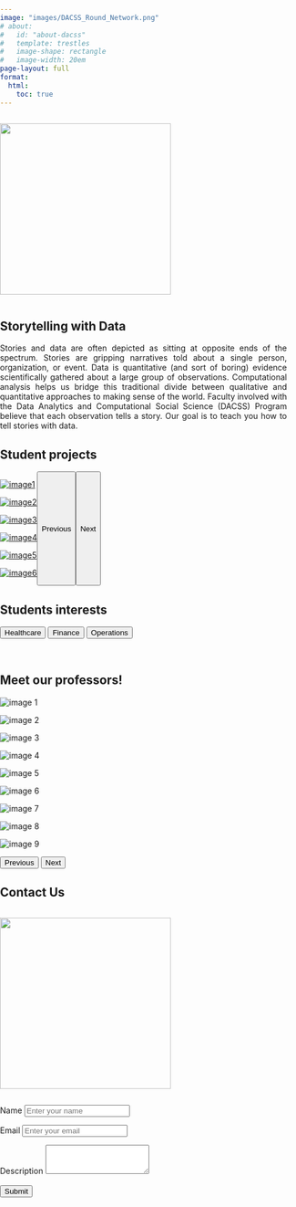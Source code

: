```yaml
---
image: "images/DACSS_Round_Network.png"
# about:
#   id: "about-dacss"
#   template: trestles
#   image-shape: rectangle
#   image-width: 20em
page-layout: full
format:
  html:
    toc: true
---
```


<style>
body {    
text-align: justify;
margin: 0;
padding: 0;
}
.d-flex {
display: flex;
}
</style>

<!-- Center Align main image -->

<div class="d-flex justify-content-center">
<img src="images/DACSS_Round_Network.png" class="rounded" width="300" height="300">
</div>

::: {#about-dacss}

## Storytelling with Data

Stories and data are often depicted as sitting at opposite ends of the spectrum. Stories are gripping narratives told about a single person, organization, or event. Data is quantitative (and sort of boring) evidence scientifically gathered about a large group of observations. Computational analysis helps us bridge this traditional divide between qualitative and quantitative approaches to making sense of the world. Faculty involved with the Data Analytics and Computational Social Science (DACSS) Program believe that each observation tells a story. Our goal is to teach you how to tell stories with data.
:::


## Student projects

<link href="https://cdn.jsdelivr.net/npm/bootstrap@5.0.0-beta3/dist/css/bootstrap.min.css" rel="stylesheet" integrity="sha384-eOJMYsd53ii+scO/bJGFsiCZc+5NDVN2yr8+0RDqr0Ql0h+rP48ckxlpbzKgwra6" crossorigin="anonymous">

<div id="studentProjects" class="carousel slide w-75 d-flex justify-content-center" data-ride="carousel">
<div class="carousel-inner">
<div class="carousel-item active">
<div class="row">
<div class="col-4">
<a href="https://example1.com" target="_blank">
<img src="images/image1.jpg" alt="image1" class="img-fluid">
</a>
</div>
<div class="col-4">
<a href="https://example2.com" target="_blank">
<img src="images/image2.jpg" alt="image2" class="img-fluid">
</a>
</div>
<div class="col-4">
<a href="https://example3.com" target="_blank">
<img src="images/image3.jpg" alt="image3" class="img-fluid">
</a>
</div>
</div>
</div>
<div class="carousel-item">
<div class="row">
<div class="col-4">
<a href="https://example4.com" target="_blank">
<img src="images/image4.jpg" alt="image4" class="img-fluid">
</a>
</div>
<div class="col-4">
<a href="https://example5.com" target="_blank">
<img src="images/image5.jpg" alt="image5" class="img-fluid">
</a>
</div>
<div class="col-4">
<a href="https://example6.com" target="_blank">
<img src="images/image6.jpg" alt="image6" class="img-fluid">
</a>
</div>
</div>
</div>
</div>

<button
class="carousel-control-prev"
type="button"
data-bs-target="#studentProjects"
data-bs-slide="prev">
<span class="carousel-control-prev-icon" aria-hidden="true"></span>
<span class="visually-hidden">Previous</span>
</button>
<button
class="carousel-control-next"
type="button"
data-bs-target="#studentProjects"
data-bs-slide="next"
>
<span class="carousel-control-next-icon" aria-hidden="true"></span>
<span class="visually-hidden">Next</span>
</button>


</div>

<script src="https://cdn.jsdelivr.net/npm/bootstrap@5.0.0-beta3/dist/js/bootstrap.bundle.min.js" integrity="sha384-JEW9xMcG8R+pH31jmWH6WWP0WintQrMb4s7ZOdauHnUtxwoG2vI5DkLtS3qm9Ekf" crossorigin="anonymous"></script>


## Students interests

<button id="healthcare">Healthcare</button>
<button id="finance">Finance</button>
<button id="operations">Operations</button>

<script>
    document.getElementById("healthcare").addEventListener("click", function(){
        window.open("./#category=healthcare", "_blank");
    });
    
    
    document.getElementById("finance").addEventListener("click", function(){
        window.open("./#category=finance", "_blank");
    });
    
    document.getElementById("operations").addEventListener("click", function(){
        window.open("./#category=operations", "_blank");
    });
</script>
<br>

## Meet our professors!

<!-- carousel for the professors -->

<link href="https://cdn.jsdelivr.net/npm/bootstrap@5.0.0-beta3/dist/css/bootstrap.min.css" rel="stylesheet" integrity="sha384-eOJMYsd53ii+scO/bJGFsiCZc+5NDVN2yr8+0RDqr0Ql0h+rP48ckxlpbzKgwra6" crossorigin="anonymous">

<div id="carouselExample" class="carousel slide w-75" data-ride="carousel">
<div class="carousel-inner">
<div class="carousel-item active">
<div class="row">
<div class="col-4">
<img class="img-fluid" src="images/image1.jpg" alt="image 1" />
</div>
<div class="col-4">
<img class="img-fluid" src="images/image2.jpg" alt="image 2" />
</div>
<div class="col-4">
<img class="img-fluid" src="images/image3.jpg" alt="image 3" />
</div>
</div>
</div>
<div class="carousel-item">
<div class="row">
<div class="col-4">
<img class="img-fluid" src="images/image4.jpg" alt="image 4" />
</div>
<div class="col-4">
<img class="img-fluid" src="images/image5.jpg" alt="image 5" />
</div>
<div class="col-4">
<img class="img-fluid" src="images/image6.jpg" alt="image 6" />
</div>
</div>
</div>
<div class="carousel-item">
<div class="row">
<div class="col-4">
<img class="img-fluid" src="images/image7.jpg" alt="image 7" />
</div>
<div class="col-4">
<img class="img-fluid" src="images/image8.jpg" alt="image 8" />
</div>
<div class="col-4">
<img class="img-fluid" src="images/image9.jpg" alt="image 9" />
</div>
</div>
</div>
</div>

<!-- Dont change the button buttons -->

<button
class="carousel-control-prev"
type="button"
data-bs-target="#carouselExample"
data-bs-slide="prev">
<span class="carousel-control-prev-icon" aria-hidden="true"></span>
<span class="visually-hidden">Previous</span>
</button>
<button
class="carousel-control-next"
type="button"
data-bs-target="#carouselExample"
data-bs-slide="next"
>
<span class="carousel-control-next-icon" aria-hidden="true"></span>
<span class="visually-hidden">Next</span>
</button>


</div>

<script src="https://cdn.jsdelivr.net/npm/bootstrap@5.0.0-beta3/dist/js/bootstrap.bundle.min.js" integrity="sha384-JEW9xMcG8R+pH31jmWH6WWP0WintQrMb4s7ZOdauHnUtxwoG2vI5DkLtS3qm9Ekf" crossorigin="anonymous"></script>

## Contact Us

<div class="container">
<div class="row">
<div class="col-sm-6 d-flex justify-content-center">
<img src="images/DACSS_Round_Network.png" class="rounded" width="300" height="300">
</div>
<div class="col-sm-6">
<form>
<div class="form-group">
<label for="name">Name</label>
<input type="text" class="form-control" id="name" placeholder="Enter your name">
</div>
<div class="form-group">
<label for="email">Email</label>
<input type="email" class="form-control" id="email" placeholder="Enter your email">
</div>
<div class="form-group">
<label for="description">Description</label>
<textarea class="form-control" id="description" rows="3"></textarea>
</div>
<br>
<button type="submit" class="btn btn-primary">Submit</button>
</form>
</div>
</div>
</div>



